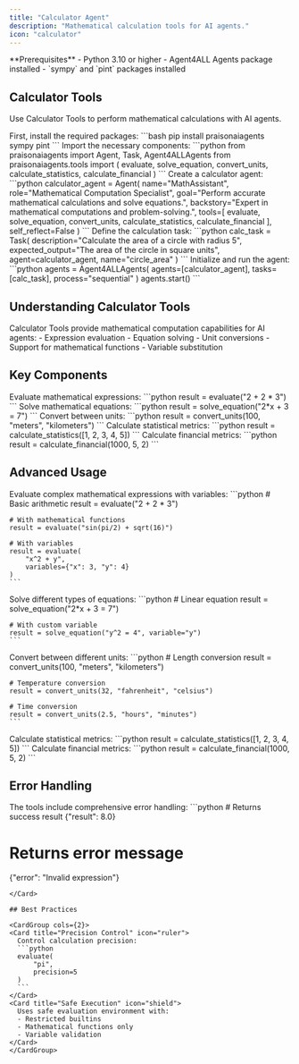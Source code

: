 ```yaml
---
title: "Calculator Agent"
description: "Mathematical calculation tools for AI agents."
icon: "calculator"
---
```


<Note>
  **Prerequisites**
  - Python 3.10 or higher
  - Agent4ALL Agents package installed
  - `sympy` and `pint` packages installed
</Note>

## Calculator Tools

Use Calculator Tools to perform mathematical calculations with AI agents.

<Steps>
  <Step title="Install Dependencies">
    First, install the required packages:
    ```bash
    pip install praisonaiagents sympy pint
    ```
  </Step>

  <Step title="Import Components">
    Import the necessary components:
    ```python
    from praisonaiagents import Agent, Task, Agent4ALLAgents
    from praisonaiagents.tools import (
        evaluate, solve_equation, convert_units,
        calculate_statistics, calculate_financial
    )
    ```
  </Step>

  <Step title="Create Agent">
    Create a calculator agent:
    ```python
    calculator_agent = Agent(
        name="MathAssistant",
        role="Mathematical Computation Specialist",
        goal="Perform accurate mathematical calculations and solve equations.",
        backstory="Expert in mathematical computations and problem-solving.",
        tools=[
            evaluate, solve_equation, convert_units,
            calculate_statistics, calculate_financial
        ],
        self_reflect=False
    )
    ```
  </Step>

  <Step title="Define Task">
    Define the calculation task:
    ```python
    calc_task = Task(
        description="Calculate the area of a circle with radius 5",
        expected_output="The area of the circle in square units",
        agent=calculator_agent,
        name="circle_area"
    )
    ```
  </Step>

  <Step title="Run Agent">
    Initialize and run the agent:
    ```python
    agents = Agent4ALLAgents(
        agents=[calculator_agent],
        tasks=[calc_task],
        process="sequential"
    )
    agents.start()
    ```
  </Step>
</Steps>

## Understanding Calculator Tools

<Card title="What are Calculator Tools?" icon="question">
  Calculator Tools provide mathematical computation capabilities for AI agents:
  - Expression evaluation
  - Equation solving
  - Unit conversions
  - Support for mathematical functions
  - Variable substitution
</Card>

## Key Components

<CardGroup cols={2}>
  <Card title="Expression Evaluation" icon="function">
    Evaluate mathematical expressions:
    ```python
    result = evaluate("2 + 2 * 3")
    ```
  </Card>
  <Card title="Equation Solving" icon="equals">
    Solve mathematical equations:
    ```python
    result = solve_equation("2*x + 3 = 7")
    ```
  </Card>
  <Card title="Unit Conversions" icon="exchange">
    Convert between units:
    ```python
    result = convert_units(100, "meters", "kilometers")
    ```
  </Card>
  <Card title="Statistical Calculations" icon="chart-line">
    Calculate statistical metrics:
    ```python
    result = calculate_statistics([1, 2, 3, 4, 5])
    ```
  </Card>
  <Card title="Financial Calculations" icon="chart-pie">
    Calculate financial metrics:
    ```python
    result = calculate_financial(1000, 5, 2)
    ```
  </Card>
</CardGroup>

## Advanced Usage

<AccordionGroup>
  <Accordion title="Expression Evaluation">
    Evaluate complex mathematical expressions with variables:
    ```python
    # Basic arithmetic
    result = evaluate("2 + 2 * 3")
    
    # With mathematical functions
    result = evaluate("sin(pi/2) + sqrt(16)")
    
    # With variables
    result = evaluate(
        "x^2 + y",
        variables={"x": 3, "y": 4}
    )
    ```
  </Accordion>
  
  <Accordion title="Equation Solving">
    Solve different types of equations:
    ```python
    # Linear equation
    result = solve_equation("2*x + 3 = 7")
    
    # With custom variable
    result = solve_equation("y^2 = 4", variable="y")
    ```
  </Accordion>
  
  <Accordion title="Unit Conversions">
    Convert between different units:
    ```python
    # Length conversion
    result = convert_units(100, "meters", "kilometers")
    
    # Temperature conversion
    result = convert_units(32, "fahrenheit", "celsius")
    
    # Time conversion
    result = convert_units(2.5, "hours", "minutes")
    ```
  </Accordion>
  
  <Accordion title="Statistical Calculations">
    Calculate statistical metrics:
    ```python
    result = calculate_statistics([1, 2, 3, 4, 5])
    ```
  </Accordion>
  
  <Accordion title="Financial Calculations">
    Calculate financial metrics:
    ```python
    result = calculate_financial(1000, 5, 2)
    ```
  </Accordion>
</AccordionGroup>

## Error Handling

<Card title="Error Management" icon="shield-check">
  The tools include comprehensive error handling:
  ```python
  # Returns success result
  {"result": 8.0}
  
  # Returns error message
  {"error": "Invalid expression"}
  ```
</Card>

## Best Practices

<CardGroup cols={2}>
  <Card title="Precision Control" icon="ruler">
    Control calculation precision:
    ```python
    evaluate(
        "pi",
        precision=5
    )
    ```
  </Card>
  <Card title="Safe Execution" icon="shield">
    Uses safe evaluation environment with:
    - Restricted builtins
    - Mathematical functions only
    - Variable validation
  </Card>
</CardGroup>

